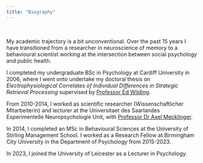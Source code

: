 ```yaml
---
title: "Biography"
---
```


<p>&nbsp;</p>
  
  
My academic trajectory is a bit unconventional. Over the past 15 years I have transitioned from a researcher in neuroscience of memory to a behavioural scientist working at the intersection between social psychology and public health.

I completed my undergraduate BSc in Psychology at Cardiff University in 2006, where I went onto undertake my doctoral thesis on _Electrophysiological Correlates of Individual Differences in Strategic Retrieval Processing_ supervised by [Professor Ed Wilding](https://www.birmingham.ac.uk/staff/profiles/psychology/wilding-edward.aspx).

From 2010-2014, I worked as scientific researcher (Wissenschaftlicher Mitarbeiterin) and lecturer at the Universitaet des Saarlandes Experimentelle Neuropsychologie Unit, with [Professor Dr Axel Mecklinger](http://www.neuro.psychologie.uni-saarland.de/pages/staff/staff_lebenslauf/mecklinger.html). 

In 2014, I completed an MSc in Behavioural Sciences at the University of Stirling Management School. I worked as a Research Fellow at Birmingham City University in the Department of Psychology from 2015-2023.

In 2023, I joined the University of Leicester as a Lecturer in Psychology.

